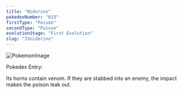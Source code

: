 ```yaml
---
title: "Nidorino"
pokedexNumber: "033"
firstType: "Poison"
secondType: "Poison"
evolutionStage: "First Evolution"
slug: "33nidorino"
---
```


![PokemonImage](https://archives.bulbagarden.net/media/upload/thumb/1/1e/0033Nidorino.png/140px-0033Nidorino.png)

Pokedex Entry:

Its horns contain venom. If they are stabbed into an enemy, the impact makes the poison leak out.
